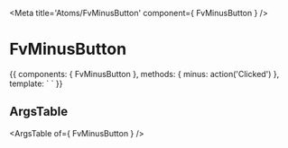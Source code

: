 
<Meta title='Atoms/FvMinusButton' component={ FvMinusButton } />

# FvMinusButton

<Canvas>
<Story name='Common' height='150px'>{{
  components: { FvMinusButton },
  methods: {
    minus: action('Clicked')
  },
  template: `<FvMinusButton
    @button:minus="minus"
  >
  </FvMinusButton>`
}}</Story>
</Canvas>

## ArgsTable

<ArgsTable of={ FvMinusButton } />
